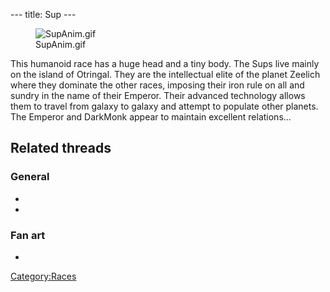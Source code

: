 ---
title: Sup
---

[[Image:SupAnim.gif|right]]

{{Quote|
Quote=Sup representative. The Sups live in the upper city of Otringal. They are the planet's intellectual elite and always hold the highest positions.|
Character=A plaque in [[Dark Monk's temple]]}}

This humanoid race has a huge head and a tiny body. The Sups live mainly on the island of Otringal. They are the intellectual elite of the planet Zeelich where they dominate the other races, imposing their iron rule on all and sundry in the name of their Emperor. Their advanced technology allows them to travel from galaxy to galaxy and attempt to populate other planets. The Emperor and DarkMonk appear to maintain excellent relations...

==Related threads==
===General===
* {{thread|id=4677|title=Sups vs. Mosquibee's!}}
* {{thread|id=4303|title=Which race do you consider closest to humans?}}

===Fan art===
* {{thread|id=6222|title=For those interested to see what a cell-shaded LBA would look like}}

{{Stub}}

[[Category:Races]]